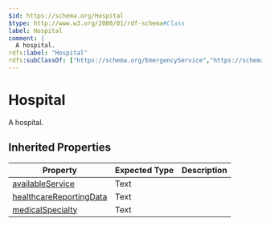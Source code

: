 ```yaml
---
$id: https://schema.org/Hospital
$type: http://www.w3.org/2000/01/rdf-schema#Class
label: Hospital
comment: |
  A hospital.
rdfs:label: "Hospital"
rdfs:subClassOf: ["https://schema.org/EmergencyService","https://schema.org/MedicalOrganization","https://schema.org/CivicStructure"]
---
```


# Hospital

A hospital.

## Inherited Properties

| Property | Expected Type | Description |
| --- | --- | --- |
| [availableService](https://schema.org/availableService) | Text |  |
| [healthcareReportingData](https://schema.org/healthcareReportingData) | Text |  |
| [medicalSpecialty](https://schema.org/medicalSpecialty) | Text |  |

